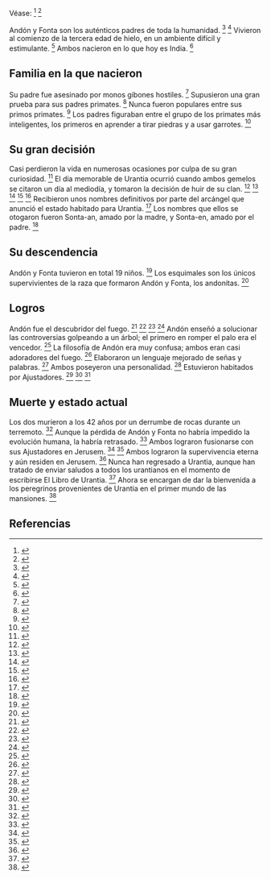 Véase: <ref>{{lib|LU|62|5}}</ref> <ref>{{lib|LU|136|4|5}}</ref> 

Andón y Fonta son los auténticos padres de toda la humanidad. <ref>{{lib|LU|61|6|2}}</ref> <ref>{{lib|LU|63|1|1}}</ref> Vivieron al comienzo de la tercera edad de hielo, en un ambiente difícil y estimulante. <ref>{{lib|LU|61|6|3}}</ref> Ambos nacieron en lo que hoy es India. <ref>{{lib|LU|79|0|1}}</ref> 

== {{anchor|familia_en_la_que_nacieron}} Familia en la que nacieron ==

Su padre fue asesinado por monos gibones hostiles. <ref>{{lib|LU|62|5|11}}</ref> Supusieron una gran prueba para sus padres primates. <ref>{{lib|LU|62|5|6}}</ref> Nunca fueron populares entre sus primos primates. <ref>{{lib|LU|63|2|1}}</ref> Los padres figuraban entre el grupo de los primates más inteligentes, los primeros en aprender a tirar piedras y a usar garrotes. <ref>{{lib|LU|63|1|2}}</ref> 



== {{anchor|su_gran_decisión}} Su gran decisión ==

Casi perdieron la vida en numerosas ocasiones por culpa de su gran curiosidad. <ref>{{lib|LU|62|5|6}}</ref> El día memorable de Urantia ocurrió cuando ambos gemelos se citaron un día al mediodía, y tomaron la decisión de huir de su clan. <ref>{{lib|LU|62|5|8}}</ref> <ref>{{lib|LU|62|6|5}}</ref> <ref>{{lib|LU|62|7|3}}</ref> <ref>{{lib|LU|63|1|4}}</ref> <ref>{{lib|LU|63|2}}</ref> Recibieron unos nombres definitivos por parte del arcángel que anunció el estado habitado para Urantia. <ref>{{lib|LU|63|0}}</ref> Los nombres que ellos se otogaron fueron Sonta-an, amado por la madre, y Sonta-en, amado por el padre. <ref>{{lib|LU|63|0|3}}</ref> 



== {{anchor|su_descendencia}} Su descendencia ==

Andón y Fonta tuvieron en total 19 niños. <ref>{{lib|LU|63|3|2}}</ref> Los esquimales son los únicos supervivientes de la raza que formaron Andón y Fonta, los andonitas. <ref>{{lib|LU|61|6|3}}</ref> 



== {{anchor|logros}} Logros ==

Andón fue el descubridor del fuego. <ref>{{lib|LU|63|2|5-7}}</ref> <ref>{{lib|LU|63|6|2}}</ref> <ref>{{lib|LU|69|6|4}}</ref> <ref>{{lib|LU|81|2|9}}</ref> Andón enseñó a solucionar las controversias golpeando a un árbol; el primero en romper el palo era el vencedor. <ref>{{lib|LU|70|1|3}}</ref> La filosofía de Andón era muy confusa; ambos eran casi adoradores del fuego. <ref>{{lib|LU|63|6|2}}</ref> Elaboraron ​​un lenguaje mejorado de señas y palabras. <ref>{{lib|LU|62|5|7}}</ref> Ambos poseyeron una personalidad. <ref>{{lib|LU|63|1|4}}</ref> Estuvieron habitados por Ajustadores. <ref>{{lib|LU|63|1|4}}</ref> <ref>{{lib|LU|63|6|9}}</ref> <ref>{{lib|LU|65|4|9}}</ref> 



== {{anchor|muerte_y_estado_actual}} Muerte y estado actual ==

Los dos murieron a los 42 años por un derrumbe de rocas durante un terremoto. <ref>{{lib|LU|63|3|4}}</ref> Aunque la pérdida de Andón y Fonta no habría impedido la evolución humana, la habría retrasado. <ref>{{lib|LU|65|3|4}}</ref> Ambos lograron fusionarse con sus Ajustadores en Jerusem. <ref>{{lib|LU|63|0|3}}</ref> <ref>{{lib|LU|63|7|2}}</ref> Ambos lograron la supervivencia eterna y aún residen en Jerusem. <ref>{{lib|LU|63|7}}</ref> Nunca han regresado a Urantia, aunque han tratado de enviar saludos a todos los urantianos en el momento de escribirse El Libro de Urantia. <ref>{{lib|LU|63|7|1-3}}</ref> Ahora se encargan de dar la bienvenida a los peregrinos provenientes de Urantia en el primer mundo de las mansiones. <ref>{{lib|LU|63|7|3}}</ref> 

== Referencias ==
<references />
